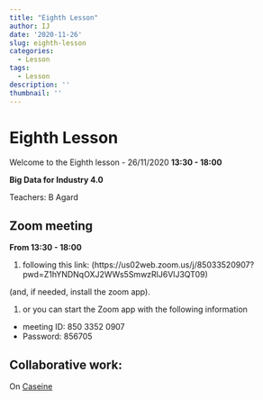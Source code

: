 ```yaml
---
title: "Eighth Lesson"
author: IJ
date: '2020-11-26'
slug: eighth-lesson
categories:
  - Lesson
tags:
  - Lesson
description: ''
thumbnail: ''
---
```


# Eighth Lesson

Welcome to the Eighth lesson - 26/11/2020 **13:30 - 18:00**

**Big Data for Industry 4.0**

Teachers: B Agard

## Zoom meeting

**From 13:30 - 18:00**

1. following this link: (https://us02web.zoom.us/j/85033520907?pwd=Z1hYNDNqOXJ2WWs5SmwzRlJ6VlJ3QT09)

(and, if needed, install the zoom app).

1. or you can start the Zoom app with the following information
  + meeting ID: 850 3352 0907
  + Password: 856705


## Collaborative work:

On [Caseine](https://moodle.caseine.org/course/view.php?id=644&section=0#section-11)





